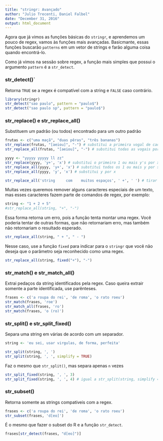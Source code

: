 ```yaml
---
title: "stringr: Avançado"
author: "Julio Trecenti, Daniel Falbel"
date: "December 31, 2016"
output: html_document
---
```


Agora que já vimos as funções básicas do `stringr`, e aprendemos um pouco de regex,
vamos às funções mais avançadas. Basicmante, essas funções buscarão `patterns` em
um vetor de strings e farão alguma coisa quando encontrá-lo.

Como já vimos na sessão sobre regex, a função mais simples que possui o argumento
`pattern` é a `str_detect`.

### str_detect()` 

Retorna `TRUE` se a regex é compatível com a string e `FALSE` caso contrário.

```r
library(stringr)
str_detect("sao paulo", pattern = "paulo$")
str_detect("sao paulo sp", pattern = "paulo$")
```

### str_replace() e str_replace_all() 

Substituem um padrão (ou todos) encontrado para um outro padrão

```r
frutas <- c("uma maçã", "duas pêras", "três bananas")
str_replace(frutas, "[aeiou]", "-") # substitui a primeira vogal de cada string por "-"
str_replace_all(frutas, "[aeiou]", "-") # substitui todas as vogais por "-"

yyyy <- "yyyyy yyyyy ll zz"
str_replace(yyyy, 'y+', 'x') # substitui o primeiro 1 ou mais y's por x
str_replace_all(yyyy, 'y+', 'x') # substitui todos os 1 ou mais y por somente 1 x
str_replace_all(yyyy, 'y', 'x') # substitui y por x

str_replace_all('string     com    muitos espaços', ' +', ' ') # tirar espaços extras
```

Muitas vezes queremos remover alguns caracteres especiais de um texto, mas esses 
caracteres fazem parte de comandos de regex, por exemplo:

```r
string <- "1 + 2 + 5"
#str_replace_all(string, "+", "-")
```

Essa forma retorna um erro, pois a função tenta montar uma regex. Você poderia 
tentar de outras formas, que não retornariam erro, mas também não retornariam o 
resultado esperado.

```r
str_replace_all(string, " + ", " - ")
```

Nesse caso, use a função `fixed` para indicar para o `stringr` que você não deseja
que o parâmetro seja reconhecido como uma regex.

```r
str_replace_all(string, fixed("+"), "-")
```

### str_match() e str_match_all() 

Extrai pedaços da string identificados pela regex. Caso queira extrair somente a 
parte identificada, use parênteses.

```r
frases <- c('a roupa do rei', 'de roma', 'o rato roeu')
str_match(frases, 'roe')
str_match_all(frases, 'ro')
str_match(frases, 'o (ro)')
```

### str_split() e str_split_fixed()

Separa uma string em várias de acordo com um separador.

```r
string <- 'eu sei, usar virgulas, de forma, perfeita'

str_split(string, ', ')
str_split(string, ', ', simplify = TRUE)
```

Faz o mesmo que `str_split()`, mas separa apenas `n` vezes

```r
str_split_fixed(string, ', ', 3)
str_split_fixed(string, ', ', 4) # igual a str_split(string, simplify = TRUE)
```

### str_subset() 

Retorna somente as strings compatíveis com a regex.

```r
frases <- c('a roupa do rei', 'de roma', 'o rato roeu')
str_subset(frases, 'd[eo]')
```

É o mesmo que fazer o subset do R e a função `str_detect`.

```r
frases[str_detect(frases, "d[eo]")]
```

